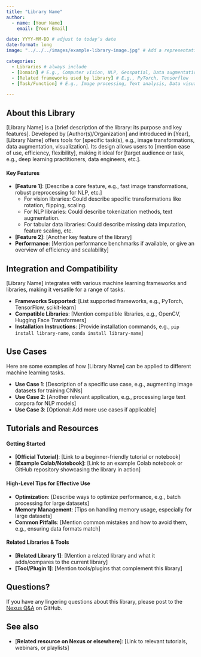 ```yaml
---
title: "Library Name"
author: 
  - name: [Your Name]
    email: [Your Email]

date: YYYY-MM-DD # adjust to today’s date
date-format: long
image: "../../../images/example-library-image.jpg" # Add a representative image for this library resource in the images folder.

categories: 
  - Libraries # always include
  - [Domain] # E.g., Computer vision, NLP, Geospatial, Data augmentation, Preprocessing
  - [Related frameworks used by library] # E.g., PyTorch, Tensorflow
  - [Task/Function] # E.g., Image processing, Text analysis, Data visualization

---
```

## About this Library

[Library Name] is a [brief description of the library: its purpose and key features]. Developed by [Author(s)/Organization] and introduced in [Year], [Library Name] offers tools for [specific task(s), e.g., image transformations, data augmentation, visualization]. Its design allows users to [mention ease of use, efficiency, flexibility], making it ideal for [target audience or task, e.g., deep learning practitioners, data engineers, etc.].

#### Key Features
- **[Feature 1]**: [Describe a core feature, e.g., fast image transformations, robust preprocessing for NLP, etc.]
  - For vision libraries: Could describe specific transformations like rotation, flipping, scaling.
  - For NLP libraries: Could describe tokenization methods, text augmentation.
  - For tabular data libraries: Could describe missing data imputation, feature scaling, etc.
- **[Feature 2]**: [Another key feature of the library]
- **Performance**: [Mention performance benchmarks if available, or give an overview of efficiency and scalability]

## Integration and Compatibility
[Library Name] integrates with various machine learning frameworks and libraries, making it versatile for a range of tasks.

- **Frameworks Supported**: [List supported frameworks, e.g., PyTorch, TensorFlow, scikit-learn]
- **Compatible Libraries**: [Mention compatible libraries, e.g., OpenCV, Hugging Face Transformers]
- **Installation Instructions**: [Provide installation commands, e.g., `pip install library-name`, `conda install library-name`]

## Use Cases
Here are some examples of how [Library Name] can be applied to different machine learning tasks.

- **Use Case 1**: [Description of a specific use case, e.g., augmenting image datasets for training CNNs]
- **Use Case 2**: [Another relevant application, e.g., processing large text corpora for NLP models]
- **Use Case 3**: [Optional: Add more use cases if applicable]

## Tutorials and Resources
#### Getting Started
- **[Official Tutorial]**: [Link to a beginner-friendly tutorial or notebook]
- **[Example Colab/Notebook]**: [Link to an example Colab notebook or GitHub repository showcasing the library in action]

#### High-Level Tips for Effective Use
- **Optimization**: [Describe ways to optimize performance, e.g., batch processing for large datasets]
- **Memory Management**: [Tips on handling memory usage, especially for large datasets]
- **Common Pitfalls**: [Mention common mistakes and how to avoid them, e.g., ensuring data formats match]

#### Related Libraries & Tools
- **[Related Library 1]**: [Mention a related library and what it adds/compares to the current library]
- **[Tool/Plugin 1]**: [Mention tools/plugins that complement this library]

## Questions?
If you have any lingering questions about this library, please post to the [Nexus Q&A](https://github.com/UW-Madison-DataScience/ML-X-Nexus/discussions/categories/q-a) on GitHub.

## See also
- [**Related resource on Nexus or elsewhere**]: [Link to relevant tutorials, webinars, or playlists]
